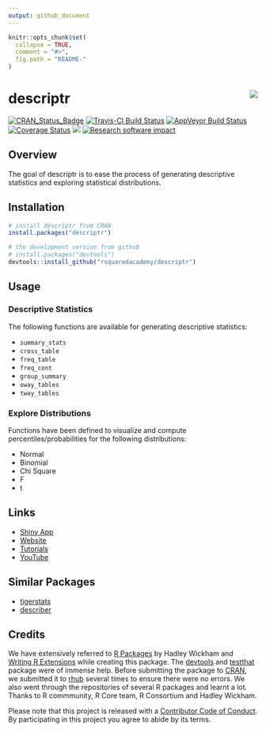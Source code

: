 ```yaml
---
output: github_document
---
```


<!-- README.md is generated from README.Rmd. Please edit that file -->

```r
knitr::opts_chunk$set(
  collapse = TRUE,
  comment = "#>",
  fig.path = "README-"
)
```

# descriptr <img src="descriptr.jpg" align="right" />

[![CRAN_Status_Badge](http://www.r-pkg.org/badges/version/descriptr)](https://cran.r-project.org/package=descriptr)
[![Travis-CI Build Status](https://travis-ci.org/rsquaredacademy/descriptr.svg?branch=master)](https://travis-ci.org/rsquaredacademy/descriptr)
[![AppVeyor Build Status](https://ci.appveyor.com/api/projects/status/github/rsquaredacademy/descriptr?branch=master&svg=true)](https://ci.appveyor.com/project/rsquaredacademy/descriptr)
[![Coverage Status](https://img.shields.io/codecov/c/github/rsquaredacademy/descriptr/master.svg)](https://codecov.io/github/rsquaredacademy/descriptr?branch=master)
[![](http://cranlogs.r-pkg.org/badges/descriptr)](http://cran.rstudio.com/web/packages/descriptr/index.html)
[![Research software impact](http://depsy.org/api/package/cran/descriptr/badge.svg)](http://depsy.org/package/r/descriptr)


## Overview

The goal of descriptr is to ease the process of generating descriptive
statistics and exploring statistical distributions.

## Installation

```r
# install descriptr from CRAN
install.packages("descriptr")

# the development version from github
# install.packages("devtools")
devtools::install_github("rsquaredacademy/descriptr")
```

## Usage

### Descriptive Statistics

The following functions are available for generating descriptive statistics:

- `summary_stats`
- `cross_table`
- `freq_table`
- `freq_cont`
- `group_summary`
- `oway_tables`
- `tway_tables`


### Explore Distributions

Functions have been defined to visualize and compute percentiles/probabilities
for the following distributions:

- Normal
- Binomial
- Chi Square
- F
- t

## Links

- [Shiny App][shinyapp]
- [Website][website]
- [Tutorials][tutorials]
- [YouTube][youtube]

## Similar Packages

- [tigerstats][tiger]
- [describer][describe]

## Credits

We have extensively referred to [R Packages][packages] by Hadley Wickham and
[Writing R Extensions][extension] while creating this package. The [devtools][dev]
and [testthat][test] package were of immense help. Before submitting the package
to [CRAN][cran], we submitted it to [rhub][rub] several times to ensure there were
no errors. We also went through the repositories of several R packages and learnt
a lot. Thanks to R commmunity, R Core team, R Consortium and Hadley Wickham.

Please note that this project is released with a [Contributor Code of Conduct](CONDUCT.md).
By participating in this project you agree to abide by its terms.

[shinyapp]: http://rsquaredlabs.com:3838/explorer/
[website]: https://rsquaredacademy.github.io/descriptr/
[tutorials]: http://rsquaredacademy.com/
[youtube]: https://www.youtube.com/user/rsquaredin
[tiger]: https://cran.r-project.org/web/packages/tigerstats/
[describe]: https://cran.r-project.org/web/packages/describer/
[packages]: http://r-pkgs.had.co.nz/
[extension]: https://cran.r-project.org/doc/manuals/r-release/R-exts.html
[dev]: https://cran.r-project.org/web/packages/devtools/
[test]: https://cran.r-project.org/web/packages/testthat/
[cran]: https://cran.r-project.org/
[rub]: https://builder.r-hub.io/
